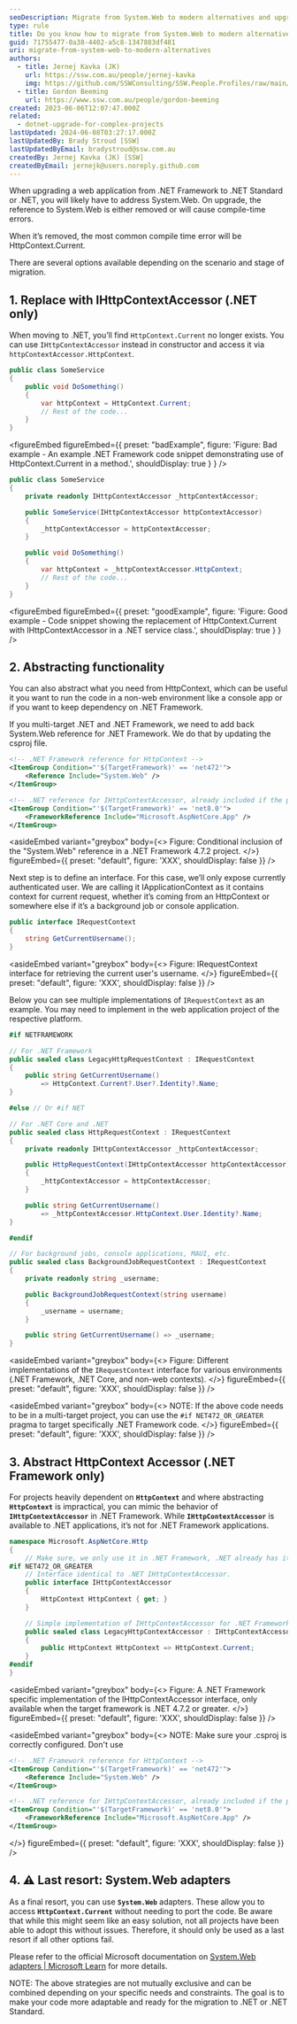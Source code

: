 ```yaml
---
seoDescription: Migrate from System.Web to modern alternatives and upgrade .NET Framework applications to .NET or .NET Standard.
type: rule
title: Do you know how to migrate from System.Web to modern alternatives
guid: 71755477-0a38-4402-a5c8-1347883df481
uri: migrate-from-system-web-to-modern-alternatives
authors:
  - title: Jernej Kavka (JK)
    url: https://ssw.com.au/people/jernej-kavka
    img: https://github.com/SSWConsulting/SSW.People.Profiles/raw/main/Jernej-Kavka/Images/Jernej-Kavka-Profile.jpg
  - title: Gordon Beeming
    url: https://www.ssw.com.au/people/gordon-beeming
created: 2023-06-06T12:07:47.000Z
related:
  - dotnet-upgrade-for-complex-projects
lastUpdated: 2024-06-08T03:27:17.000Z
lastUpdatedBy: Brady Stroud [SSW]
lastUpdatedByEmail: bradystroud@ssw.com.au
createdBy: Jernej Kavka (JK) [SSW]
createdByEmail: jernejk@users.noreply.github.com
---
```


When upgrading a web application from .NET Framework to .NET Standard or .NET, you will likely have to address System.Web. On upgrade, the reference to System.Web is either removed or will cause compile-time errors.

When it’s removed, the most common compile time error will be HttpContext.Current.

There are several options available depending on the scenario and stage of migration.

## 1. Replace with IHttpContextAccessor (.NET only)

When moving to .NET, you’ll find `HttpContext.Current` no longer exists. You can use `IHttpContextAccessor` instead in constructor and access it via `httpContextAccessor.HttpContext`.

```csharp
public class SomeService
{
    public void DoSomething()
    {
        var httpContext = HttpContext.Current;
        // Rest of the code...
    }
}
```

<figureEmbed figureEmbed={{
  preset: "badExample",
  figure: 'Figure: Bad example - An example .NET Framework code snippet demonstrating use of HttpContext.Current in a method.',
  shouldDisplay: true
} } />


```csharp
public class SomeService
{
    private readonly IHttpContextAccessor _httpContextAccessor;

    public SomeService(IHttpContextAccessor httpContextAccessor)
    {
        _httpContextAccessor = httpContextAccessor;
    }

    public void DoSomething()
    {
        var httpContext = _httpContextAccessor.HttpContext;
        // Rest of the code...
    }
}
```

<figureEmbed figureEmbed={{
  preset: "goodExample",
  figure: 'Figure: Good example - Code snippet showing the replacement of HttpContext.Current with IHttpContextAccessor in a .NET service class.',
  shouldDisplay: true
} } />


## 2. Abstracting functionality

You can also abstract what you need from HttpContext, which can be useful it you want to run the code in a non-web environment like a console app or if you want to keep dependency on .NET Framework.

If you multi-target .NET and .NET Framework, we need to add back System.Web reference for .NET Framework. We do that by updating the csproj file.

```xml
<!-- .NET Framework reference for HttpContext -->
<ItemGroup Condition="'$(TargetFramework)' == 'net472'">
    <Reference Include="System.Web" />
</ItemGroup>

<!-- .NET reference for IHttpContextAccessor, already included if the project is WebApp -->
<ItemGroup Condition="'$(TargetFramework)' == 'net8.0'">
    <FrameworkReference Include="Microsoft.AspNetCore.App" />
</ItemGroup>
```

<asideEmbed
  variant="greybox"
  body={<>
    Figure: Conditional inclusion of the "System.Web" reference in a .NET Framework 4.7.2 project.
  </>}
  figureEmbed={{
    preset: "default",
    figure: 'XXX',
    shouldDisplay: false
  }}
/>

Next step is to define an interface. For this case, we’ll only expose currently authenticated user. We are calling it IApplicationContext as it contains context for current request, whether it’s coming from an HttpContext or somewhere else if it’s a background job or console application.

```csharp
public interface IRequestContext
{
    string GetCurrentUsername();
}
```

<asideEmbed
  variant="greybox"
  body={<>
    Figure: IRequestContext interface for retrieving the current user's username.
  </>}
  figureEmbed={{
    preset: "default",
    figure: 'XXX',
    shouldDisplay: false
  }}
/>

Below you can see multiple implementations of `IRequestContext` as an example. You may need to implement in the web application project of the respective platform.

```csharp
#if NETFRAMEWORK

// For .NET Framework
public sealed class LegacyHttpRequestContext : IRequestContext
{
    public string GetCurrentUsername()
        => HttpContext.Current?.User?.Identity?.Name;
}

#else // Or #if NET

// For .NET Core and .NET
public sealed class HttpRequestContext : IRequestContext
{
    private readonly IHttpContextAccessor _httpContextAccessor;

    public HttpRequestContext(IHttpContextAccessor httpContextAccessor)
    {
        _httpContextAccessor = httpContextAccessor;
    }

    public string GetCurrentUsername()
        => _httpContextAccessor.HttpContext.User.Identity?.Name;
}

#endif

// For background jobs, console applications, MAUI, etc.
public sealed class BackgroundJobRequestContext : IRequestContext
{
    private readonly string _username;

    public BackgroundJobRequestContext(string username)
    {
        _username = username;
    }

    public string GetCurrentUsername() => _username;
}
```

<asideEmbed
  variant="greybox"
  body={<>
    Figure: Different implementations of the `IRequestContext` interface for various environments (.NET Framework, .NET Core, and non-web contexts).
  </>}
  figureEmbed={{
    preset: "default",
    figure: 'XXX',
    shouldDisplay: false
  }}
/>

<asideEmbed
  variant="greybox"
  body={<>
    NOTE: If the above code needs to be in a multi-target project, you can use the `#if NET472_OR_GREATER` pragma to target specifically .NET Framework code.
  </>}
  figureEmbed={{
    preset: "default",
    figure: 'XXX',
    shouldDisplay: false
  }}
/>

## 3. Abstract HttpContext Accessor (.NET Framework only)

For projects heavily dependent on **`HttpContext`** and where abstracting **`HttpContext`** is impractical, you can mimic the behavior of **`IHttpContextAccessor`** in .NET Framework. While **`IHttpContextAccessor`** is available to .NET applications, it’s not for .NET Framework applications.

```csharp
namespace Microsoft.AspNetCore.Http
{
    // Make sure, we only use it in .NET Framework, .NET already has it's own implementation.
#if NET472_OR_GREATER
    // Interface identical to .NET IHttpContextAccessor.
    public interface IHttpContextAccessor
    {
        HttpContext HttpContext { get; }
    }

    // Simple implementation of IHttpContextAccessor for .NET Framework
    public sealed class LegacyHttpContextAccessor : IHttpContextAccessor
    {
        public HttpContext HttpContext => HttpContext.Current;
    }
#endif
}
```

<asideEmbed
  variant="greybox"
  body={<>
    Figure: A .NET Framework specific implementation of the IHttpContextAccessor interface, only available when the target framework is .NET 4.7.2 or greater.
  </>}
  figureEmbed={{
    preset: "default",
    figure: 'XXX',
    shouldDisplay: false
  }}
/>

<asideEmbed
  variant="greybox"
  body={<>
    NOTE: Make sure your .csproj is correctly configured. Don't use

```xml
<!-- .NET Framework reference for HttpContext -->
<ItemGroup Condition="'$(TargetFramework)' == 'net472'">
    <Reference Include="System.Web" />
</ItemGroup>

<!-- .NET reference for IHttpContextAccessor, already included if the project is WebApp -->
<ItemGroup Condition="'$(TargetFramework)' == 'net8.0'">
    <FrameworkReference Include="Microsoft.AspNetCore.App" />
</ItemGroup>
```

  </>}
  figureEmbed={{
    preset: "default",
    figure: 'XXX',
    shouldDisplay: false
  }}
/>

## 4. ⚠️ Last resort: System.Web adapters

As a final resort, you can use **`System.Web`** adapters. These allow you to access **`HttpContext.Current`** without needing to port the code. Be aware that while this might seem like an easy solution, not all projects have been able to adopt this without issues. Therefore, it should only be used as a last resort if all other options fail.

Please refer to the official Microsoft documentation on [System.Web adapters | Microsoft Learn](https://learn.microsoft.com/en-us/aspnet/core/migration/inc/adapters?view=aspnetcore-7.0) for more details.

NOTE: The above strategies are not mutually exclusive and can be combined depending on your specific needs and constraints. The goal is to make your code more adaptable and ready for the migration to .NET or .NET Standard.
